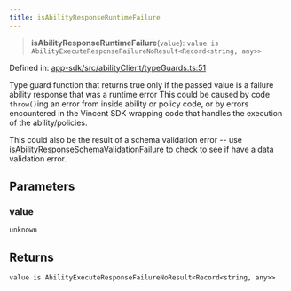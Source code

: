 ```yaml
---
title: isAbilityResponseRuntimeFailure
---
```


> **isAbilityResponseRuntimeFailure**(`value`): `value is AbilityExecuteResponseFailureNoResult<Record<string, any>>`

Defined in: [app-sdk/src/abilityClient/typeGuards.ts:51](https://github.com/LIT-Protocol/Vincent/blob/5462864f5b471985671134e594d93faefcbfeb7e/packages/libs/app-sdk/src/abilityClient/typeGuards.ts#L51)

Type guard function that returns true only if the passed value is a failure ability response that was a runtime error
This could be caused by code `throw()`ing an error from inside ability or policy code, or by errors encountered in the
Vincent SDK wrapping code that handles the execution of the ability/policies.

This could also be the result of a schema validation error -- use [isAbilityResponseSchemaValidationFailure](./isAbilityResponseSchemaValidationFailure) to check
to see if have a data validation error.

## Parameters

### value

`unknown`

## Returns

`value is AbilityExecuteResponseFailureNoResult<Record<string, any>>`
